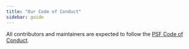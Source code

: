 ```yaml
---
title: "Our Code of Conduct"
sidebar: guide
---
```


All contributors and maintainers are expected to follow the [PSF Code of 
Conduct](https://github.com/psf/community-code-of-conduct). 



